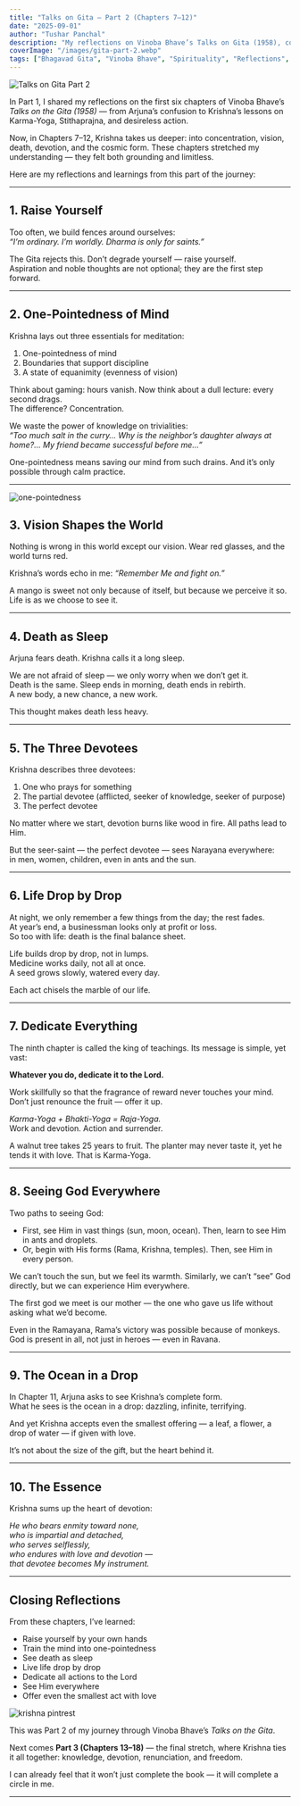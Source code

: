 ```yaml
---
title: "Talks on Gita – Part 2 (Chapters 7–12)"
date: "2025-09-01"
author: "Tushar Panchal"
description: "My reflections on Vinoba Bhave’s Talks on Gita (1958), covering chapters 7–12. Lessons on concentration, vision, devotion, death, and the art of dedicating all actions to the divine."
coverImage: "/images/gita-part-2.webp"
tags: ["Bhagavad Gita", "Vinoba Bhave", "Spirituality", "Reflections", "Talks on Gita"]
---
```



<Image
  src="/images/gitacover.webp"
  alt="Talks on Gita Part 2"
  width={800}
  height={350}
  className="rounded-xl my-6 mx-auto"
/>


In Part 1, I shared my reflections on the first six chapters of Vinoba Bhave’s *Talks on the Gita (1958)* — from Arjuna’s confusion to Krishna’s lessons on Karma-Yoga, Stithaprajna, and desireless action.  

Now, in Chapters 7–12, Krishna takes us deeper: into concentration, vision, death, devotion, and the cosmic form. These chapters stretched my understanding — they felt both grounding and limitless.  

Here are my reflections and learnings from this part of the journey:  

---

## 1. Raise Yourself  

Too often, we build fences around ourselves:  
*“I’m ordinary. I’m worldly. Dharma is only for saints.”*  

The Gita rejects this. Don’t degrade yourself — raise yourself.  
Aspiration and noble thoughts are not optional; they are the first step forward.  

---

## 2. One-Pointedness of Mind  

Krishna lays out three essentials for meditation:  

1. One-pointedness of mind  
2. Boundaries that support discipline  
3. A state of equanimity (evenness of vision)  

Think about gaming: hours vanish. Now think about a dull lecture: every second drags.  
The difference? Concentration.  

We waste the power of knowledge on trivialities:  
*“Too much salt in the curry… Why is the neighbor’s daughter always at home?… My friend became successful before me…”*  

One-pointedness means saving our mind from such drains. And it’s only possible through calm practice.  

---


<Image
  src="/images/focus.webp"
  alt="one-pointedness"
  width={800}
  height={350}
  className="rounded-xl my-6 mx-auto"
/>

## 3. Vision Shapes the World  

Nothing is wrong in this world except our vision. Wear red glasses, and the world turns red.  

Krishna’s words echo in me: *“Remember Me and fight on.”*  

A mango is sweet not only because of itself, but because we perceive it so.  
Life is as we choose to see it.  

---

## 4. Death as Sleep  

Arjuna fears death. Krishna calls it a long sleep.  

We are not afraid of sleep — we only worry when we don’t get it.  
Death is the same. Sleep ends in morning, death ends in rebirth.  
A new body, a new chance, a new work.  

This thought makes death less heavy.  

---

## 5. The Three Devotees  

Krishna describes three devotees:  

1. One who prays for something  
2. The partial devotee (afflicted, seeker of knowledge, seeker of purpose)  
3. The perfect devotee  

No matter where we start, devotion burns like wood in fire. All paths lead to Him.  

But the seer-saint — the perfect devotee — sees Narayana everywhere:  
in men, women, children, even in ants and the sun.  

---

## 6. Life Drop by Drop  

At night, we only remember a few things from the day; the rest fades.  
At year’s end, a businessman looks only at profit or loss.  
So too with life: death is the final balance sheet.  

Life builds drop by drop, not in lumps.  
Medicine works daily, not all at once.  
A seed grows slowly, watered every day.  

Each act chisels the marble of our life.  

---

## 7. Dedicate Everything  

The ninth chapter is called the king of teachings. Its message is simple, yet vast:  

**Whatever you do, dedicate it to the Lord.**  

Work skillfully so that the fragrance of reward never touches your mind.  
Don’t just renounce the fruit — offer it up.  

*Karma-Yoga + Bhakti-Yoga = Raja-Yoga.*  
Work and devotion. Action and surrender.  

A walnut tree takes 25 years to fruit. The planter may never taste it, yet he tends it with love. That is Karma-Yoga.  

---

## 8. Seeing God Everywhere  

Two paths to seeing God:  

- First, see Him in vast things (sun, moon, ocean). Then, learn to see Him in ants and droplets.  
- Or, begin with His forms (Rama, Krishna, temples). Then, see Him in every person.  

We can’t touch the sun, but we feel its warmth. Similarly, we can’t “see” God directly, but we can experience Him everywhere.  

The first god we meet is our mother — the one who gave us life without asking what we’d become.  

Even in the Ramayana, Rama’s victory was possible because of monkeys. God is present in all, not just in heroes — even in Ravana.  

---

## 9. The Ocean in a Drop  

In Chapter 11, Arjuna asks to see Krishna’s complete form.  
What he sees is the ocean in a drop: dazzling, infinite, terrifying.  

And yet Krishna accepts even the smallest offering — a leaf, a flower, a drop of water — if given with love.  

It’s not about the size of the gift, but the heart behind it.  

---

## 10. The Essence  

Krishna sums up the heart of devotion:  

*He who bears enmity toward none,  
who is impartial and detached,  
who serves selflessly,  
who endures with love and devotion —  
that devotee becomes My instrument.*  

---

## Closing Reflections  

From these chapters, I’ve learned:  

- Raise yourself by your own hands  
- Train the mind into one-pointedness  
- See death as sleep  
- Live life drop by drop  
- Dedicate all actions to the Lord  
- See Him everywhere  
- Offer even the smallest act with love  

<Image
  src="/images/krishna.webp"
  alt="krishna pintrest"
  width={800}
  height={350}
  className="rounded-xl my-6 mx-auto"
/>

This was Part 2 of my journey through Vinoba Bhave’s *Talks on the Gita*.  

Next comes **Part 3 (Chapters 13–18)** — the final stretch, where Krishna ties it all together: knowledge, devotion, renunciation, and freedom.  

I can already feel that it won’t just complete the book — it will complete a circle in me.  

---


